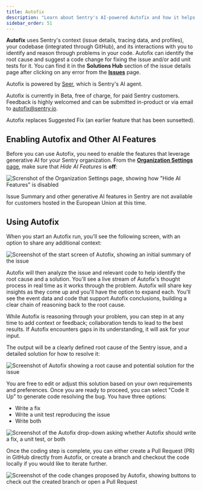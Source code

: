 ```yaml
---
title: Autofix
description: "Learn about Sentry's AI-powered Autofix and how it helps you debug and fix issues faster."
sidebar_order: 51
---
```


**Autofix** uses Sentry's context (issue details, tracing data, and profiles), your codebase (integrated through GitHub), and its interactions with you to identify and reason through problems in your code. Autofix can identify the root cause and suggest a code change for fixing the issue and/or add unit tests for it. You can find it in the **Solutions Hub** section of the issue details page after clicking on any error from the [**Issues**](https://sentry.io/orgredirect/organizations/:orgslug/issues/) page.

Autofix is powered by [Seer](/product/issues/issue-details/seer-ai-features/), which is Sentry's AI agent.

<Alert>

Autofix is currently in Beta, free of charge, for paid Sentry customers. Feedback is highly welcomed and can be submitted in-product or via email to autofix@sentry.io.

</Alert>

<Alert>

Autofix replaces Suggested Fix (an earlier feature that has been sunsetted).

</Alert>

## Enabling Autofix and Other AI Features

Before you can use Autofix, you need to enable the features that leverage generative AI for your Sentry organization. From the [**Organization Settings** page](https://sentry.io/orgredirect/organizations/:orgslug/settings/organization/), make sure that _Hide AI Features_ is **off**:

![Screnshot of the Organization Settings page, showing how "Hide AI Features" is disabled](../img/org-settings-ai.png)

<Alert>

Issue Summary and other generative AI features in Sentry are not available for customers hosted in the European Union at this time.

</Alert>

## Using Autofix

When you start an Autofix run, you'll see the following screen, with an option to share any additional context:

![Screenshot of the start screen of Autofix, showing an initial summary of the issue](./img/autofix-start-screen.png)

Autofix will then analyze the issue and relevant code to help identify the root cause and a solution. You'll see a live stream of Autofix's thought process in real time as it works through the problem. Autofix will share key insights as they come up and you'll have the option to expand each. You'll see the event data and code that support Autofix conclusions, building a clear chain of reasoning back to the root cause.

While Autofix is reasoning through your problem, you can step in at any time to add context or feedback; collaboration tends to lead to the best results. If Autofix encounters gaps in its understanding, it will ask for your input.

The output will be a clearly defined root cause of the Sentry issue, and a detailed solution for how to resolve it:

![Screenshot of Autofix showing a root cause and potential solution for the issue](./img/autofix-rootcause.png)

You are free to edit or adjust this solution based on your own requirements and preferences. Once you are ready to proceed, you can select "Code It Up" to generate code resolving the bug. You have three options:

- Write a fix
- Write a unit test reproducing the issue
- Write both

![Screenshot of the Autofix drop-down asking whether Autofix should write a fix, a unit test, or both](./img/autofix-results.png)

Once the coding step is complete, you can either create a Pull Request (PR) in GitHub directly from Autofix, or create a branch and checkout the code locally if you would like to iterate further.

![Screenshot of the code changes proposed by Autofix, showing buttons to check out the created branch or open a Pull Request](./img/pr-options.png)
